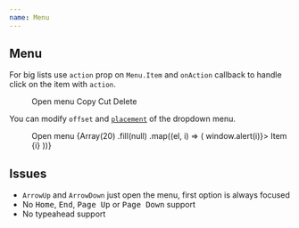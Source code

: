 ```yaml
---
name: Menu
---
```



## Menu

For big lists use `action` prop on `Menu.Item` and `onAction` callback to handle click on the item with `action`.

<Playground>
  <Box p="$8">
    <Menu onAction={typeof window !== 'undefined' ? window.alert : null}>
      <Menu.Button>
        <span>Open menu</span>
        <Icon as={HiChevronDown} size="lg" />
      </Menu.Button>
      <Menu.List>
        <Menu.Item action="copy">
          <Icon as="svg" />
          Copy
        </Menu.Item>
        <Menu.Item action="cut">
          <Icon as="svg" />
          Cut
        </Menu.Item>
        <Menu.Item action="delete" css={{ color: '$danger' }}>
          <Icon as={HiOutlineTrash} color="$danger" />
          Delete
        </Menu.Item>
      </Menu.List>
    </Menu>
  </Box>
</Playground>

You can modify `offset` and [`placement`](https://popper.js.org/docs/v2/constructors/#options) of the dropdown menu.

<Playground>
  <ThemeProvider theme="orange">
    <Box p="$8">
      <Menu>
        <Menu.Button>
          <span>Open menu</span>
          <Icon as={HiChevronDown} size="lg" />
        </Menu.Button>
        <Menu.List offset={0} placement="right-start">
          {Array(20)
            .fill(null)
            .map((el, i) => (
              <Menu.Item key={i} onClick={() => window.alert(i)}>
                Item {i}
              </Menu.Item>
            ))}
        </Menu.List>
      </Menu>
    </Box>
  </ThemeProvider>
</Playground>

## Issues

- `ArrowUp` and `ArrowDown` just open the menu, first option is always focused
- No <kbd>Home</kbd>, <kbd>End</kbd>, <kbd>Page Up</kbd> or <kbd>Page Down</kbd> support
- No typeahead support

<Playground>
  <Box p="$8">
    <Menu>
      <Menu.Button variant="outline">
        <Icon as={HiChevronDown} size="lg" />
      </Menu.Button>
      <Menu.List>
        <Dialog>
          <Dialog.Trigger as={Menu.Item} css={{ color: '$danger' }} display="flex" variant="transparent">
            <Icon size="md" as={HiOutlineTrash} />
            <span>Delete</span>
          </Dialog.Trigger>
          {(close) => (
            <Dialog.Modal>
              <Dialog.Title level={3}>Delete topic?</Dialog.Title>
              <div onClick={(e) => console.log(e.defaultPrevented, 'click')}>divkda;dka;s</div>
            </Dialog.Modal>
          )}
        </Dialog>
      </Menu.List>
    </Menu>
  </Box>
</Playground>
